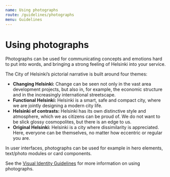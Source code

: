 ```yaml
---
name: Using photographs
route: /guidelines/photographs
menu: Guidelines
---
```



# Using photographs

<LargeParagraph>Photographs can be used for communicating concepts and emotions hard to put into words, and bringing a strong feeling of Helsinki into your service.</LargeParagraph>


The City of Helsinki’s pictorial narrative is built around four themes:
- **Changing Helsinki:** Change can be seen not only in the vast area development projects, but also in, for example, the economic structure and in the increasingly international streetscape.
- **Functional Helsinki:** Helsinki is a smart, safe and compact city, where we are jointly designing a modern city life.
- **Helsinki of contrasts:** Helsinki has its own distinctive style and atmosphere, which we as citizens can be proud of. We do not want to be slick glossy cosmopolites, but there is an edge to us.
- **Original Helsinki:** Helsinki is a city where dissimilarity is appreciated. Here, everyone can be themselves, no matter how eccentric or regular you are.


In user interfaces, photographs can be used for example in hero elements, text/photo modules or card components.

See the [Visual Identity Guidelines](https://brand.hel.fi/en/photograph-guidelines/ "City of Helsinki Visual Identity Guidelines / Photography guidelines") for more information on using photographs.

